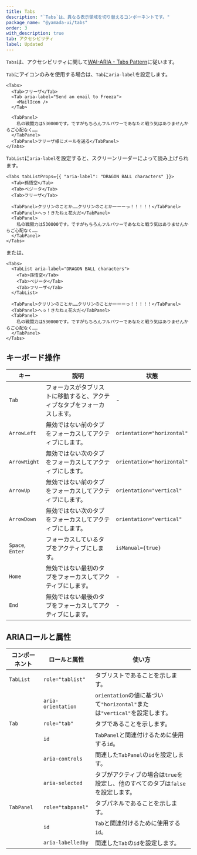 ```yaml
---
title: Tabs
description: "`Tabs`は、異なる表示領域を切り替えるコンポーネントです。"
package_name: "@yamada-ui/tabs"
order: 3
with_description: true
tab: アクセシビリティ
label: Updated
---
```


`Tabs`は、アクセシビリティに関して[WAI-ARIA - Tabs Pattern](https://www.w3.org/WAI/ARIA/apg/patterns/tabs)に従います。

`Tab`にアイコンのみを使用する場合は、`Tab`に`aria-label`を設定します。

```tsx live=false
<Tabs>
  <Tab>フリーザ</Tab>
  <Tab aria-label="Send an email to Freeza">
    <MailIcon />
  </Tab>

  <TabPanel>
    私の戦闘力は530000です。ですがもちろんフルパワーであなたと戦う気はありませんからご心配なく……
  </TabPanel>
  <TabPanel>フリーザ様にメールを送る</TabPanel>
</Tabs>
```

`TabList`に`aria-label`を設定すると、スクリーンリーダーによって読み上げられます。

```tsx live=false
<Tabs tabListProps={{ "aria-label": "DRAGON BALL characters" }}>
  <Tab>孫悟空</Tab>
  <Tab>ベジータ</Tab>
  <Tab>フリーザ</Tab>

  <TabPanel>クリリンのことか……クリリンのことかーーーっ！！！！！</TabPanel>
  <TabPanel>へっ！きたねぇ花火だ</TabPanel>
  <TabPanel>
    私の戦闘力は530000です。ですがもちろんフルパワーであなたと戦う気はありませんからご心配なく……
  </TabPanel>
</Tabs>
```

または、

```tsx live=false
<Tabs>
  <TabList aria-label="DRAGON BALL characters">
    <Tab>孫悟空</Tab>
    <Tab>ベジータ</Tab>
    <Tab>フリーザ</Tab>
  </TabList>

  <TabPanel>クリリンのことか……クリリンのことかーーーっ！！！！！</TabPanel>
  <TabPanel>へっ！きたねぇ花火だ</TabPanel>
  <TabPanel>
    私の戦闘力は530000です。ですがもちろんフルパワーであなたと戦う気はありませんからご心配なく……
  </TabPanel>
</Tabs>
```

## キーボード操作

| キー             | 説明                                                                     | 状態                       |
| ---------------- | ------------------------------------------------------------------------ | -------------------------- |
| `Tab`            | フォーカスがタブリストに移動すると、アクティブなタブをフォーカスします。 | -                          |
| `ArrowLeft`      | 無効ではない前のタブをフォーカスしてアクティブにします。                 | `orientation="horizontal"` |
| `ArrowRight`     | 無効ではない次のタブをフォーカスしてアクティブにします。                 | `orientation="horizontal"` |
| `ArrowUp`        | 無効ではない前のタブをフォーカスしてアクティブにします。                 | `orientation="vertical"`   |
| `ArrowDown`      | 無効ではない次のタブをフォーカスしてアクティブにします。                 | `orientation="vertical"`   |
| `Space`, `Enter` | フォーカスしているタブをアクティブにします。                             | `isManual={true}`          |
| `Home`           | 無効ではない最初のタブをフォーカスしてアクティブにします。               | -                          |
| `End`            | 無効ではない最後のタブをフォーカスしてアクティブにします。               | -                          |

## ARIAロールと属性

| コンポーネント | ロールと属性       | 使い方                                                                          |
| -------------- | ------------------ | ------------------------------------------------------------------------------- |
| `TabList`      | `role="tablist"`   | タブリストであることを示します。                                                |
|                | `aria-orientation` | `orientation`の値に基づいて`"horizontal"`または`"vertical"`を設定します。       |
| `Tab`          | `role="tab"`       | タブであることを示します。                                                      |
|                | `id`               | `TabPanel`と関連付けるために使用する`id`。                                      |
|                | `aria-controls`    | 関連した`TabPanel`の`id`を設定します。                                          |
|                | `aria-selected`    | タブがアクティブの場合は`true`を設定し、他のすべてのタブは`false`を設定します。 |
| `TabPanel`     | `role="tabpanel"`  | タブパネルであることを示します。                                                |
|                | `id`               | `Tab`と関連付けるために使用する`id`。                                           |
|                | `aria-labelledby`  | 関連した`Tab`の`id`を設定します。                                               |
